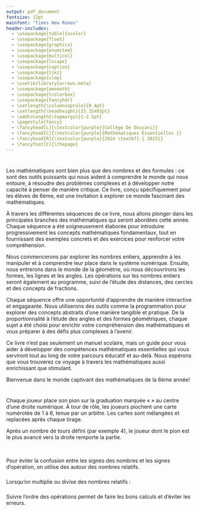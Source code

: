 ```yaml
---
output: pdf_document
fontsize: 12pt
mainfont: "Times New Roman"
header-includes:
  - \usepackage[table]{xcolor}
  - \usepackage{float}
  - \usepackage{graphicx}
  - \usepackage{enumitem}
  - \usepackage{multicol}
  - \usepackage{lscape}
  - \usepackage{caption}
  - \usepackage{tikz}
  - \usepackage{xlop}
  - \usetikzlibrary{arrows.meta} 
  - \usepackage{amsmath}
  - \usepackage{tcolorbox}
  - \usepackage{fancyhdr}
  - \setlength{\columnseprule}{0.4pt}
  - \setlength{\headheight}{15.35403pt}
  - \addtolength{\topmargin}{-2.5pt}
  - \pagestyle{fancy}
  - \fancyhead[L]{\textcolor{purple}{Collège De Doujani}}
  - \fancyhead[C]{\textcolor{purple}{Mathématiques Essentielles }}
  - \fancyhead[R]{\textcolor{purple}{2024 \textbf{-} 2025}}
  - \fancyfoot[C]{\thepage}
---
```


\begin{titlepage}
\definecolor{umcolor}{RGB}{85, 37, 130}

\begin{center}

% Logo en haut
\includegraphics[width=0.45\linewidth]{vis/LogoMath.png}\\[1.5cm]

% Etablissement 
{\Large \textsc{Collège De Doujani}}\\[0.2cm]
{\large 6ème}\\[1.5cm]

% Encadré du titre
\tcbset{colback=pink!30, colframe=umcolor, width=\textwidth, arc=3mm, boxrule=0.8mm}
\begin{tcolorbox}
    \centering
    {\huge \bfseries Mathématiques Essentielles :\\ Tout pour la 6ème}\\[0.3cm]
\end{tcolorbox}

\vfill

% Auteur
\begin{flushright}
    \textbf{Réalisé par :}\\
    ATTOUMANI Ibrahim
\end{flushright}

\vfill

% Bas de page
\includegraphics[width=0.15\linewidth]{vis/DBS.png}\\[0.15cm]
{\Large Année Universitaire 2024 -- 2025}

\end{center}
\end{titlepage}

\thispagestyle{empty}
\definecolor{navy}{RGB}{11, 11, 69}
\definecolor{picker}{RGB}{235, 153, 30}

\newpage

\thispagestyle{empty}

\pagebreak
\tableofcontents
\pagebreak

\newpage

# \textcolor{blue}{1. Introduction}

Les mathématiques sont bien plus que des nombres et des formules : ce sont des outils puissants qui nous aident à comprendre le monde qui nous entoure, à résoudre des problèmes complexes et à développer notre capacité à penser de manière critique. Ce livre, conçu spécifiquement pour les élèves de 6ème, est une invitation à explorer ce monde fascinant des mathématiques.

À travers les différentes séquences de ce livre, nous allons plonger dans les principales branches des mathématiques qui seront abordées cette année. Chaque séquence a été soigneusement élaborée pour introduire progressivement les concepts mathématiques fondamentaux, tout en fournissant des exemples concrets et des exercices pour renforcer votre compréhension.

Nous commencerons par explorer les nombres entiers, apprendre à les manipuler et à comprendre leur place dans le système numérique. Ensuite, nous entrerons dans le monde de la géométrie, où nous découvrirons les formes, les lignes et les angles. Les opérations sur les nombres entiers seront également au programme, suivi de l'étude des distances, des cercles et des concepts de fractions.

Chaque séquence offre une opportunité d'apprendre de manière interactive et engageante. Nous utiliserons des outils comme la programmation pour explorer des concepts abstraits d'une manière tangible et pratique. De la proportionnalité à l'étude des angles et des formes géométriques, chaque sujet a été choisi pour enrichir votre compréhension des mathématiques et vous préparer à des défis plus complexes à l'avenir.

Ce livre n'est pas seulement un manuel scolaire, mais un guide pour vous aider à développer des compétences mathématiques essentielles qui vous serviront tout au long de votre parcours éducatif et au-delà. Nous espérons que vous trouverez ce voyage à travers les mathématiques aussi enrichissant que stimulant.

Bienvenue dans le monde captivant des mathématiques de la 6ème année!

\newpage

# \textcolor{blue}{2. Chapitre 1: Les Nombres Entiers}

\vfill
\begin{tcolorbox}[colback=pink!10!white, colframe=navy!75!black, title=\textcolor{white}{Activités: Les Entiers Naturels}, 
                  sharp corners=south]

\begin{minipage}[t]{0.48\textwidth}
Dans le jeu du \textbf{Tir au Panier}, on lance cinq balles vers des paniers disposés devant soi, représentés ci-contre. Chaque panier correspond à un nombre de points différent : par exemple, le premier panier rapporte \textbf{3 points} et le second \textbf{5 points}. À chaque lancer, on remporte le nombre de points indiqué par le panier touché. Si la balle n'atteint aucun panier, elle ne rapporte aucun point. Après les cinq lancers, on fait la somme des points obtenus. \textcolor{red}{a)} Moussy a effectué cinq lancers dans le jeu du \textbf{Tir au Panier}. Voici les résultats de ses lancers :

\end{minipage}
\hfill
\begin{minipage}[t]{0.48\textwidth}
\centering
\vspace{0pt}
\includegraphics[width=0.8\textwidth]{vis/pannier.jpg} 
\end{minipage}

\begin{itemize}
  \item Le premier lancer est réussi et rentre dans le panier 1.
  \item Le second lancer est également réussi et rentre dans le panier 1.
  \item Le troisième lancer ne touche aucun panier.
  \item Le quatrième lancer est réussi et rentre dans le panier 2.
  \item Le cinquième lancer ne touche aucun panier.
\end{itemize}

\textbf{Combien de points Moussy a-t-il obtenus au total ?}

\textcolor{red}{b)} Moussy fait une deuxième partie et toutes les balles atteignent le panier 2 sauf une atteignant le panier 1. 

\textbf{Les points obtenus par Moussy lors de cette deuxième partie sont-ils supérieurs à 30 ?}


\textcolor{red}{c)} Parmi les scores ci-dessous, lesquels peuvent être obtenus avec cinq tirs ? Justifier votre réponse à l’aide d’un calcul.

\begin{center}
\textcolor{green}{23} \hspace{2cm} \textcolor{blue}{19} \hspace{2cm} \textcolor{orange}{3} \hspace{2cm} \textcolor{purple}{25} \hspace{2cm} \textcolor{red}{30}
\end{center}

\textcolor{red}{d)} Quel est le nombre minimal de tir à lancer pour atteindre le score 12, 18 ?

\textcolor{red}{e)} Comment obtenir le score 14 ?

\textcolor{purple}{Pour aller loin:} On suppose qu'on a un troisième panier avec un score de 7. 

\textcolor{red}{f)} Comment obtenir 19, 11 et 29 avec le moins de tir de lancer possible ? Justifier votre réponse à l’aide d’un calcul.

\end{tcolorbox}
\vfill

\newpage

\begin{tcolorbox}[colback=pink!10!white, colframe=navy!75!black, title=\textcolor{white}{Activités: Durrées}, 
                  sharp corners=south]

\begin{minipage}[t]{0.48\textwidth}
\textcolor{red}{a)} Samuel, fraîchement rentré en classe, remarque que ses journées sont bien organisées. Ses cours débutent à 7 h 05 et chaque séance dure 55 minutes. Après deux séances de cours, il a droit à une récréation de 25 minutes.

\textbf{ Peux-tu l’aider à calculer à quelle heure la récréation commence et à quelle heure elle se termine ?}

\vspace{10pt}

\textbf{b.} Après une matinée de quatre séances de cours, Samuel file à la cantine pour une pause bien méritée. Les cours reprennent à 13 h 00. 

\end{minipage}
\hfill
\begin{minipage}[t]{0.48\textwidth}
\centering
\vspace{0pt}
\includegraphics[width=0.8\textwidth]{vis/horloge.jpg} 
\end{minipage}

\vspace{10pt}

\textbf{Combien de temps lui restent-elles pour savourer son repas ?}

\end{tcolorbox}


\vspace{1cm}


\begin{tcolorbox}[colback=pink!10!white, colframe=navy!75!black, title=\textcolor{white}{Activités: Durées}, 
                  sharp corners=south]
\textcolor{red}{a)} Associer à chaque problème l’opération ou l’expression qui en donne la solution. Plusieurs réponses sont parfois possibles.

\vspace{10pt}

\begin{minipage}[t]{0.48\textwidth}

\textbf{Problème 1.}  
Marc a acheté 4 livres à 3 € chacun. Il paye avec un billet de 20 €. Combien d’argent lui reste-t-il ? 

\vspace{10pt} 

\textbf{Problème 2.}  
Emma possède 30 billes. Elle en donne 8 à son ami et en perd 3. Combien de billes lui reste-t-il ? 

\vspace{10pt} 

\textbf{Problème 3.}  
Lucas joue au basket. Il marque 7 paniers, puis il rate 3 tirs. Il avait 15 paniers au début du match. Combien de paniers a-t-il réussi à la fin ?

\vspace{10pt} 

\textbf{Problème 4.}  
Le samedi matin, Claire a 30 euros dans son porte-monnaie. Le dimanche, elle double son montant et le lundi, elle en a 4 fois moins que le mardi. Combien d'euros a-t-elle le mardi soir ?

\end{minipage}
\hfill
\begin{minipage}[t]{0.58\textwidth}
\centering
\textbf{Opérations}  

\vspace{20pt}

\fbox{\textcolor{blue}{2 × 5 = 10}} \\
\vspace{5pt}
\fbox{\textcolor{blue}{20 – 10 = 10}} \\

\vspace{20pt}

\fbox{\textcolor{blue}{30 – 8 = 22}} \\
\vspace{5pt}
\fbox{\textcolor{blue}{22 – 3 = 19}} \\

\vspace{20pt} 

\fbox{\textcolor{blue}{15 + 7 = 22}} \\
\vspace{5pt}
\fbox{\textcolor{blue}{22 – 3 = 19}} \\

\vspace{20pt} 

\fbox{\textcolor{blue}{30 × 2 = 60}} \\
\vspace{5pt}
\fbox{\textcolor{blue}{60 ÷ 4 = 15}} \\

\end{minipage}

\vspace{10pt} 

\textcolor{red}{b)} Rédiger les phrases de conclusion pour chaque problème de la question a.

\textcolor{red}{c)} Dans l’expression 3 × (10 + 5), à quoi servent les parenthèses ?

\end{tcolorbox}


## \textcolor{red}{Les Entiers Naturels}

\vspace{7pt}

\begin{tcolorbox}[colback=cyan!10!white, colframe=red!75!black, title=\textcolor{white}{Définition}, sharp corners=southwest]
\textcolor{black}{Les \textbf{entiers naturels} sont les nombres que nous utilisons pour compter. Ils commencent à zéro et augmentent sans fin. Ces nombres sont très importants en mathématiques et dans la vie quotidienne, car ils nous permettent de quantifier les objets et les événements.}
\end{tcolorbox}

\vspace{7pt}

\textcolor{purple}{Dans cette sous-section, nous allons apprendre à écrire ces nombres en toutes lettres et à les représenter graphiquement sur une demi-droite graduée.}

\vspace{7pt}

\begin{tcolorbox}[colback=orange!10!white, colframe=orange!75!black, title=\textcolor{white}{Exemples}, sharp corners=southwest]
\textcolor{purple}{Voici quelques exemples d'écriture en toutes lettres pour les entiers naturels :}
\begin{itemize}
    \item \textcolor{red}{0 se lit « zéro »}
    \item \textcolor{red}{1 se lit « un »}
    \item \textcolor{red}{2 se lit « deux »}
    \item \textcolor{red}{3 se lit « trois »}
    \item \textcolor{red}{4 se lit « quatre »}
    \item \textcolor{red}{5 se lit « cinq »}
    \item \textcolor{red}{6 se lit « six »}
    \item \textcolor{red}{7 se lit « sept »}
    \item \textcolor{red}{8 se lit « huit »}
    \item \textcolor{red}{9 se lit « neuf »}
\end{itemize}
\end{tcolorbox}

\vspace{7pt}

\textcolor{purple}{Dans un nombre, chaque chiffre occupe un certain rang détaillé dans le tableau ci-dessous:}

\vspace{7pt}

\begin{center}
\renewcommand{\arraystretch}{1.5}
\setlength{\arrayrulewidth}{0.5mm}

\begin{tikzpicture}
\node[rounded corners=15pt, thick, draw=gray, fill=gray!10, inner sep=10pt] (table) {
    \begin{tabular}{>{\columncolor{blue!10}}c|>{\columncolor{orange!10}}c|>{\columncolor{green!10}}c|>{\columncolor{red!10}}c}
    \hline
    \textbf{Classe des milliards} & 
    \textbf{Classe des millions} & 
    \textbf{Classe des milliers} & 
    \textbf{Unités simples} \\
    \hline
    \begin{tabular}{>{\columncolor{white}}c|>{\columncolor{white}}c|>{\columncolor{white}}c}
    \rotatebox{90}{\textcolor{black}{centaines}} &
    \rotatebox{90}{\textcolor{black}{dizaines}} &
    \rotatebox{90}{\textcolor{black}{unités}}
    \end{tabular} &
    \begin{tabular}{>{\columncolor{white}}c|>{\columncolor{white}}c|>{\columncolor{white}}c}
    \rotatebox{90}{\textcolor{black}{centaines}} &
    \rotatebox{90}{\textcolor{black}{dizaines}} &
    \rotatebox{90}{\textcolor{black}{unités}}
    \end{tabular} &
    \begin{tabular}{>{\columncolor{white}}c|>{\columncolor{white}}c|>{\columncolor{white}}c}
    \rotatebox{90}{\textcolor{black}{centaines}} &
    \rotatebox{90}{\textcolor{black}{dizaines}} &
    \rotatebox{90}{\textcolor{black}{unités}}
    \end{tabular} &
    \begin{tabular}{>{\columncolor{white}}c|>{\columncolor{white}}c|>{\columncolor{white}}c}
    \rotatebox{90}{\textcolor{black}{centaines}} &
    \rotatebox{90}{\textcolor{black}{dizaines}} &
    \rotatebox{90}{\textcolor{black}{unités}}
    \end{tabular} \\
    \hline
    \begin{tabular}{c|c|c}
    \textcolor{black}{X} &
    \textcolor{black}{X} &
    \textcolor{black}{X}
    \end{tabular} &
    \begin{tabular}{c|c|c}
    \textcolor{black}{X} &
    \textcolor{black}{X} &
    \textcolor{black}{X}
    \end{tabular} &
    \begin{tabular}{c|c|c}
    \textcolor{black}{X} &
    \textcolor{black}{X} &
    \textcolor{black}{X}
    \end{tabular} &
    \begin{tabular}{>{\columncolor{red!5}}c|>{\columncolor{red!5}}c|>{\columncolor{red!5}}c}
    \textcolor{black}{2} &
    \textcolor{black}{3} &
    \textcolor{black}{4}
    \end{tabular} \\
    \hline
    \begin{tabular}{c|c|c}
    \textcolor{black}{X} &
    \textcolor{black}{X} &
    \textcolor{black}{X}
    \end{tabular} &
    \begin{tabular}{c|c|c}
    \textcolor{black}{X} &
    \textcolor{black}{X} &
    \textcolor{black}{X}
    \end{tabular} &
    \begin{tabular}{>{\columncolor{green!5}}c|>{\columncolor{green!5}}c|>{\columncolor{green!5}}c}
    \textcolor{black}{6} &
    \textcolor{black}{5} &
    \textcolor{black}{4}
    \end{tabular} &
    \begin{tabular}{>{\columncolor{red!5}}c|>{\columncolor{red!5}}c|>{\columncolor{red!5}}c}
    \textcolor{black}{3} &
    \textcolor{black}{2} &
    \textcolor{black}{1}
    \end{tabular} \\
    \hline
    \begin{tabular}{c|c|c}
    \textcolor{black}{X} &
    \textcolor{black}{X} &
    \textcolor{black}{X}
    \end{tabular} &
    \begin{tabular}{>{\columncolor{orange!5}}c|>{\columncolor{orange!5}}c|>{\columncolor{orange!5}}c}
    \textcolor{black}{1} &
    \textcolor{black}{2} &
    \textcolor{black}{3}
    \end{tabular} &
    \begin{tabular}{>{\columncolor{green!5}}c|>{\columncolor{green!5}}c|>{\columncolor{green!5}}c}
    \textcolor{black}{9} &
    \textcolor{black}{8} &
    \textcolor{black}{7}
    \end{tabular} &
    \begin{tabular}{>{\columncolor{red!5}}c|>{\columncolor{red!5}}c|>{\columncolor{red!5}}c}
    \textcolor{black}{5} &
    \textcolor{black}{4} &
    \textcolor{black}{6}
    \end{tabular} \\
    \hline
    \begin{tabular}{c|c|c}
    \textcolor{black}{X} &
    \textcolor{black}{8} &
    \textcolor{black}{7}
    \end{tabular} &
    \begin{tabular}{>{\columncolor{orange!5}}c|>{\columncolor{orange!5}}c|>{\columncolor{orange!5}}c}
    \textcolor{black}{6} &
    \textcolor{black}{5} &
    \textcolor{black}{4}
    \end{tabular} &
    \begin{tabular}{>{\columncolor{green!5}}c|>{\columncolor{green!5}}c|>{\columncolor{green!5}}c}
    \textcolor{black}{3} &
    \textcolor{black}{2} &
    \textcolor{black}{1}
    \end{tabular} &
    \begin{tabular}{>{\columncolor{red!5}}c|>{\columncolor{red!5}}c|>{\columncolor{red!5}}c}
    \textcolor{black}{0} &
    \textcolor{black}{9} &
    \textcolor{black}{9}
    \end{tabular} \\
    \hline
    \end{tabular}
};
\end{tikzpicture}

\captionsetup{justification=centering, font=small}
\captionof{table}{\textbf{Représentation des différentes classes et unités d'un nombre.}}
\end{center}

\begin{tcolorbox}[colback=cyan!10!white, colframe=red!75!black, title=\textcolor{white}{Définition}, sharp corners=southwest]
\textcolor{black}{
Une demi-droite graduée commence à 0 et continue indéfiniment vers la droite. Les nombres y sont placés régulièrement pour représenter leur valeur.
}
\vspace{0.3cm}

\begin{center}
\begin{tikzpicture}
  \draw[->] (0,0) -- (10,0) node[right] {\textcolor{red}{x}};
  \foreach \x in {0,1,2,3,4,5,6,7,8,9}
    \draw (\x,3pt) -- (\x,-3pt) node[below] {\textcolor{red}{\x}};
\end{tikzpicture}
\end{center}
\end{tcolorbox}

\vspace{0.4cm}

\begin{tcolorbox}[colback=cyan!10!white, colframe=lime!75!black, title=\textcolor{black}{Remarque}, sharp corners=southwest]
\textcolor{black}{
Les petits traits s'appellent des \textbf{\textcolor{red}{graduations}}.\\
Quand l'écart est trop grand : on ajoute des \textbf{\textcolor{red}{sous-graduations}}.\\
Quand il est trop petit : on saute des nombres (par 5, 10…).
}
\end{tcolorbox}

\vspace{0.5cm}

### \textcolor{green}{Comparer, Ranger des Nombres}

\vspace{0.3cm}

\begin{tcolorbox}[colback=orange!10!white, colframe=orange!75!black, title=\textcolor{white}{Comparer des entiers}, sharp corners=southwest]
\begin{itemize}
  \item \textcolor{red}{\(3 < 5\)} : trois est plus petit que cinq.
  \item \textcolor{red}{\(7 > 4\)} : sept est plus grand que quatre.
  \item \textcolor{red}{\(6 \leq 6\)} : six est plus petit ou égal à six.
  \item \textcolor{red}{\(9 \geq 2\)} : neuf est plus grand ou égal à deux.
\end{itemize}
\end{tcolorbox}

\vspace{0.5cm}

\noindent
\begin{minipage}{0.48\linewidth}
\centering
\includegraphics[width=\linewidth]{vis/ordreCroissant.png}

\vspace{0.2cm}
\textbf{Ordre Croissant} : \\
\(1 < 2 < 3 < 4 < 5 < 6\)
\end{minipage}
\hfill
\begin{minipage}{0.48\linewidth}
\centering
\includegraphics[width=\linewidth]{vis/ordreDecroissante.png}

\vspace{0.2cm}
\textbf{Ordre Décroissant} : \\
\(6 > 5 > 4 > 3 > 2 > 1\)
\end{minipage}

\begin{tcolorbox}[colback=orange!5!white, colframe=orange!75!black, title=\textcolor{white}{Ranger des entiers}, sharp corners=southwest]
\textcolor{black}{
Ranger, c'est mettre les nombres dans l'ordre croissant (du plus petit au plus grand) ou décroissant (du plus grand au plus petit).
}
\end{tcolorbox}

\vspace{0.5cm}

\begin{tcolorbox}[colback=orange!5!white, colframe=orange!75!black, title=\textcolor{white}{\large Encadrer un nombre}, sharp corners=southwest]
\textcolor{black}{
Encadrer un nombre consiste à identifier deux valeurs entre lesquelles ce nombre se situe.
}
\end{tcolorbox}

\vspace{0.4cm}

\begin{tcolorbox}[colback=orange!10!white, colframe=orange!75!black, title=\textcolor{white}{\normalsize Exemple}, sharp corners=southwest]
\textcolor{red}{\(4 < 6 < 8\)} \quad Cela signifie que le nombre \textbf{6 est compris entre 4 et 8}.
\end{tcolorbox}

\vspace{0.4cm}

\begin{center}
\begin{tikzpicture}[scale=1.4]
  \draw[->] (0,0) -- (7,0) node[anchor=north west] {Nombres};
  \foreach \x in {0,1,2,3,4,5,6}
    \draw (\x,0) -- (\x,0.2) node[above] {\x};
    
  \draw[thick, -{Latex[length=3mm, width=2mm]}] (1.2,0.5) -- (4.8,0.5);
  \node at (3, 0.75) {\(a \leq x \leq b\)};
  
  \draw[dashed] (1,0) -- (1,0.5);
  \node[below] at (1,0) {\(a\)};
  
  \draw[dashed] (5,0) -- (5,0.5);
  \node[below] at (5,0) {\(b\)};
  
  \node at (3, 0.25) {\(x\)};
\end{tikzpicture}
\end{center}

\vspace{0.5cm}

\textcolor{purple}{
\textbf{Intercaler} un nombre, c’est le positionner précisément entre deux autres, afin de mieux percevoir l’ordre des valeurs.
}

\vspace{0.4cm}

\begin{tcolorbox}[colback=orange!10!white, colframe=orange!75!black, title=\textcolor{white}{\normalsize Exemple}, sharp corners=southwest]
\textcolor{red}{\(x = 2\), \(y = 3\), \(z = 4\)} \quad Ainsi, \textbf{3 est intercalé entre 2 et 4}.
\end{tcolorbox}

\vspace{0.4cm}

\begin{center}
\begin{tikzpicture}[scale=1.4]
  \draw[->] (0,0) -- (7,0) node[anchor=north west] {Nombres};
  \foreach \x in {1,2,3,4,5,6}
    \draw (\x,0) -- (\x,0.2) node[above] {\x};
    
  \draw[thick, -{Latex[length=3mm, width=2mm]}] (1,0.5) -- (5,0.5);
  \node at (3, 0.75) {\(x < y < z\)};
  
  \draw[dashed] (2,0) -- (2,0.5);
  \node[below] at (2,0) {\(x\)};
  
  \draw[dashed] (4,0) -- (4,0.5);
  \node[below] at (4,0) {\(z\)};
  
  \draw[fill=black] (3,0) circle (1.5pt);
  \node[below] at (3,0) {\(y\)};
\end{tikzpicture}
\end{center}

\vspace{0.5cm}

\begin{tcolorbox}[colback=orange!10!white, colframe=yellow!80!black, title=\textcolor{white}{\large Exercices d'application}, sharp corners=south]
\begin{itemize}
    \item[\textbf{1.}] Écris tous les entiers naturels compris entre 10 et 20.
    \item[\textbf{2.}] Écris en toutes lettres : 13, 25, 37, 48, 59.
    \item[\textbf{3.}] Représente sur une demi-droite graduée les nombres : 0, 1, 2, 3, 4 et 5.
    \item[\textbf{4.}] Compare les paires suivantes : 7 et 9 ; 12 et 12 ; 15 et 8.
    \item[\textbf{5.}] Classe ces nombres dans l’ordre décroissant : 45, 23, 89, 12, 67.
    \item[\textbf{6.}] Encadre le nombre 6 entre deux entiers naturels.
    \item[\textbf{7.}] Intercale le nombre 5 entre 3 et 7.
\end{itemize}
\end{tcolorbox}

\vspace{0.5cm}

\begin{tcolorbox}[colback=cyan!10!white, colframe=cyan!75!black, title=\textcolor{white}{\large Récapitulatif}, sharp corners=south]
\textcolor{black}{
\begin{itemize}
    \item Les \textbf{entiers naturels} sont les nombres utilisés pour compter : 0, 1, 2, 3, ...
    \item Chaque chiffre dans un nombre occupe un \textbf{rang} : unités, dizaines, centaines...
    \item La \textbf{demi-droite graduée} permet de représenter visuellement les entiers.
    \item \textbf{Comparer} deux nombres revient à déterminer lequel est plus grand, plus petit ou égal.
    \item \textbf{Ranger} des nombres consiste à les classer par ordre croissant ou décroissant.
    \item \textbf{Encadrer} un nombre, c’est identifier deux bornes entre lesquelles il se trouve.
    \item \textbf{Intercaler} un nombre, c’est le situer précisément entre deux autres.
\end{itemize}
}
\end{tcolorbox}

\vspace{0.3cm}

## \textcolor{red}{Les Entiers Relatifs}

\vspace{0.3cm}

\textbf{Un jeu ludique pour explorer les déplacements sur une droite graduée.}

Chaque joueur place son pion sur la graduation marquée « \textbf{Départ} » au centre d’une droite numérique. À tour de rôle, les joueurs piochent une carte numérotée de 1 à 6, tenue par un arbitre. Les cartes sont mélangées et replacées après chaque tirage.

\vspace{0.2cm}

\begin{itemize}
  \item Si le numéro tiré est \textbf{pair}, le joueur \textbf{avance vers la droite} du nombre de graduations indiqué.
  \item Si le numéro est \textbf{impair}, il \textbf{recule vers la gauche}.
\end{itemize}

\vspace{0.2cm}

Après un nombre de tours défini (par exemple 4), le joueur dont le pion est le plus avancé vers la droite remporte la partie.

\vspace{0.2cm}

\begin{center}
\begin{tikzpicture}[scale=1.2]
  \draw[->] (-5,0) -- (6.5,0);
  \foreach \x in {-5,-4,...,6}
    \draw (\x,0) -- (\x,0.2) node[above] {\x};

  % Marque "Départ" en rouge
  \draw[very thick, red] (0,-0.15) -- (0,0.35);
  \node[below, red] at (0,-0.15) {\textbf{Départ}};
\end{tikzpicture}
\end{center}


\begin{figure}[H]
    \centering
    \includegraphics[width=0.92\linewidth]{vis/cartes.png}
\end{figure}

\begin{tcolorbox}[colback=pink!10!white, colframe=navy!75!black, title=\textcolor{white}{Activité : Avance ou recule ?}, sharp corners=south]

\vspace{0.3cm}

\textbf{À partir du tableau ci-dessus, réalise l’activité suivante :}

\vspace{0.3cm}

\begin{minipage}{0.5\textwidth}
\textbf{Questions :}
\begin{enumerate}
  \item Qui était en tête après le premier tour ? Et après le deuxième tour ?
  \item Reproduis la droite graduée et place une croix représentant le pion de \textbf{Arthur} à l’issue du jeu. Fais de même pour \textbf{Luna}, \textbf{Clara} et \textbf{Noé}.
  \item Décris la position de ces pions. Propose une manière simple de coder ces positions.
  \item Les pions d’\textbf{Arthur} et de \textbf{Luna} sont à la même distance du départ mais pas du même côté. Quel élément, dans le codage retenu, permet de les distinguer ?
\end{enumerate}
\end{minipage}
\hfill
\begin{minipage}{0.4\textwidth}
\begin{figure}[H]
    \centering
    \includegraphics[width=\linewidth]{vis/cartelogo.jpg}
    \caption*{\small Carte utilisée dans le jeu (1 à 6)}
\end{figure}
\end{minipage}

\end{tcolorbox}

\vspace{0.5cm}

\begin{tcolorbox}[colback=cyan!5!white, colframe=red!80!black, title=\textcolor{white}{\large Définition}, sharp corners=southwest]
\textcolor{black}{
Les \textbf{entiers relatifs} sont l'ensemble des entiers naturels (\(0, 1, 2, 3, \dots\)) ainsi que leurs opposés négatifs (\(-1, -2, -3, \dots\)). Ils permettent de représenter des situations de la vie courante où l’on dépasse ou descend en dessous de zéro : comme les températures hivernales, les dettes, ou les déplacements en arrière sur une droite graduée.}



\begin{itemize}
  \item Les nombres comportant un signe - sont appelés \textbf{les nombres négatifs}. 
  \item Les nombres comportant un signe + sont appelés \textbf{les nombres positifs}.
\end{itemize}

\end{tcolorbox}

\vspace{0.3cm}

\textcolor{purple}{
Dans cette section, nous apprendrons à lire et écrire correctement ces nombres.
}

\vspace{0.4cm}

\begin{tcolorbox}[colback=orange!5!white, colframe=orange!80!black, title=\textcolor{white}{\large Lecture des entiers relatifs}, sharp corners=southwest]
\textcolor{purple}{
Voici comment lire les entiers relatifs les plus courants :
}

\vspace{0.2cm}

\begin{itemize}
    \item \textcolor{red}{-3 se lit « moins trois »}
    \item \textcolor{red}{-2 se lit « moins deux »}
    \item \textcolor{red}{-1 se lit « moins un »}
    \item \textcolor{red}{0 se lit « zéro »}
    \item \textcolor{red}{1 se lit « un »}
    \item \textcolor{red}{2 se lit « deux »}
    \item \textcolor{red}{3 se lit « trois »}
\end{itemize}.
\end{tcolorbox}

### \textcolor{green}{Comparer des nombres relatifs}

\vspace{0.3cm}

\begin{tcolorbox}[colback=orange!5!white, colframe=blue!80!black, title=\textcolor{white!70!black}{\Large Nombres opposés et comparaison}]

\textbf{Nombres opposés :}  
Deux nombres relatifs sont dits \textbf{opposés} lorsqu'ils ont la même distance à zéro mais des signes contraires.

\begin{center}
\textcolor{red}{Exemple :} \(-5\) et \(+5\) sont opposés.  
On peut dire que \(-5\) est l’opposé de \(+5\), ou inversement.
\end{center}

\vspace{0.3cm}

\textbf{Comparer des nombres relatifs :}

\begin{itemize}
    \item \textbf{Règle 1 — Même signe positif :}  
    On compare les valeurs comme pour des nombres naturels.  
    \textcolor{purple}{Exemple :} \(+2{,}3 < +2{,}8\) car \(2{,}3 < 2{,}8\)

    \vspace{0.2cm}
    
    \item \textbf{Règle 2 — Même signe négatif :}  
    Plus un nombre est proche de zéro, plus il est grand.  
    \textcolor{purple}{Exemple :} \(-2{,}4 > -3{,}2\) car \(2{,}4 < 3{,}2\)
\end{itemize}

\end{tcolorbox}


\vspace{0.3cm}

\begin{tcolorbox}[colback=yellow!10!white, colframe=cyan!80!black, title=\textcolor{black}{Récapitulatif}, sharp corners=southwest]
\textcolor{purple}{Dans cette leçon, nous avons appris à écrire et à représenter les entiers relatifs. N'oubliez pas que les nombres négatifs sont simplement des entiers avec un signe moins devant, et ils se trouvent à gauche de zéro sur une droite graduée.}
\end{tcolorbox}


## \textcolor{red}{Opérations sur les Nombres Entiers}

\vspace{0.3cm}

\textcolor{purple}{Notation importante :}  
Pour éviter la confusion entre les signes des nombres et les signes d'opération, on utilise des \textbf{parenthèses} autour des nombres relatifs.

\begin{tcolorbox}[colback=blue!5!white, colframe=blue!80!black, title=\textcolor{white!70}{\normalsize Exemple}]
Soit \( A \) la somme de \(+3\) et \(-1\).  
On écrit correctement :  
\[
A = (+3) + (-1) = +2
\]
\textit{Et non pas : \( A = +3 + -1 \), ce qui prête à confusion.}
\end{tcolorbox}

\vspace{0.3cm}

### \textcolor{green}{Additions et Soustractions}

\begin{tcolorbox}[colback=pink!10!white, colframe=red!70!black, title=\textcolor{white!40}{\large Règle n°1 : Addition de nombres de même signe}, sharp corners=south]

\textbf{Propriété :}  
Pour additionner deux nombres relatifs de même signe :
\begin{itemize}
    \item On garde ce signe pour le résultat.
    \item On additionne leurs distances à zéro (valeurs absolues).
\end{itemize}

\end{tcolorbox}

\begin{tcolorbox}[colback=pink!10!white, colframe=orange!70!black, title=\textcolor{white!40}{\large Addition de nombres de même signe}, sharp corners=south]


\begin{minipage}{0.58\textwidth}
\textcolor{blue}{Interprétation :}  
\begin{itemize}
    \item Gagner plusieurs fois → on additionne les gains.
    \item Perdre plusieurs fois → on additionne les pertes.
\end{itemize}
\end{minipage}
\hfill
\begin{minipage}{0.38\textwidth}
\textcolor{green}{Exemples :}
\vspace{0.2cm}
\begin{itemize}
    \item \((+2) + (+4) = +6\)  
    {\small (2 billes gagnées puis 4 billes gagnées = 6 billes gagnées)}

    \vspace{0.2cm}

    \item \((-3) + (-1) = -4\)  
    {\small (3 billes perdues puis 1 bille perdue = 4 billes perdues)}
\end{itemize}
\end{minipage}


\end{tcolorbox}

\vspace{0.5cm}

\begin{tcolorbox}[colback=pink!10!white, colframe=red!70!black, title=\textcolor{white!40}{\large Règle n°2 : Addition de nombres de signe contraire}, sharp corners=south]

\textbf{Propriété :}  
Pour additionner deux nombres relatifs de signe contraire :
\begin{itemize}
    \item On garde le signe du nombre qui a la plus grande distance à zéro (valeur absolue).
    \item On soustrait les distances à zéro.
\end{itemize}

\end{tcolorbox}

\vspace{0.5cm}

\begin{tcolorbox}[colback=pink!10!white, colframe=orange!70!black, title=\textcolor{white!40}{\large Addition de nombres de signe contraire}, sharp corners=south]

\begin{minipage}{0.58\textwidth}
\textcolor{blue}{Interprétation :}  
\begin{itemize}
    \item Gagner puis perdre, ou perdre puis gagner → on fait la différence.
    \item Le résultat prend le signe de la quantité la plus « forte ».
\end{itemize}
\end{minipage}
\hfill
\begin{minipage}{0.38\textwidth}
\textcolor{green}{Exemples :}
\vspace{0.2cm}
\begin{itemize}
    \item \((-5) + (+3) = -2\)  
    {\small (Perdre 5 billes puis gagner 3 billes = perte de 2 billes)}

    \vspace{0.2cm}

    \item \((-2) + (+7) = +5\)  
    {\small (Perdre 2 billes puis gagner 7 billes = gain de 5 billes)}
\end{itemize}
\end{minipage}

\end{tcolorbox}

\vspace{0.5cm}

### \textcolor{green}{Multiplications}

\vspace{0.5cm}

\begin{tcolorbox}[colback=cyan!10!white, colframe=red!75!black, title=\textcolor{white}{\large Définition}, sharp corners=southwest]
\textcolor{purple}{La multiplication est une opération qui consiste à ajouter un même nombre plusieurs fois. Nous allons voir comment multiplier des entiers relatifs.}
\end{tcolorbox}

\vspace{0.4cm}

\textcolor{purple}{\textbf{Règle des signes :}} Lorsqu'on multiplie ou divise des nombres relatifs :
\begin{itemize}
    \item \textbf{Même signe} (positif avec positif ou négatif avec négatif) $\Rightarrow$ \textcolor{blue}{résultat positif}.
    \item \textbf{Signe contraire} (positif avec négatif) $\Rightarrow$ \textcolor{red}{résultat négatif}.
\end{itemize}

\vspace{0.3cm}

\begin{tcolorbox}[colback=blue!5!white, colframe=blue!70!black, title=\textcolor{white}{\large Règle des signes — Multiplication / Division}, sharp corners=southwest]
\centering
\renewcommand{\arraystretch}{1.3}
\begin{tabular}{|c|c|c|}
\hline
\textbf{Opération} & \textbf{Signe du Résultat} & \textbf{Exemple} \\
\hline
\cellcolor{gray!10} $(+)\times(+)$ ou $(-)\times(-)$ & \textcolor{blue}{Positif} & $(+3)\times(+4) = +12$ \\
\hline
\cellcolor{gray!10} $(+)\times(-)$ ou $(-)\times(+)$ & \textcolor{red}{Négatif} & $(-3)\times(+4) = -12$ \\
\hline
\end{tabular}
\end{tcolorbox}

\vspace{0.3cm}

\begin{tcolorbox}[colback=cyan!10!white, colframe=orange!75!black, title=\textcolor{white}{Exemples}, sharp corners=southwest]
\centering
\begin{minipage}{0.45\textwidth}
\centering
\textcolor{blue}{Multiplication de 10 avec 5} \\
\opmul[voperator=bottom, displayshiftintermediary=none]{10}{5}
\end{minipage}%
\hfill
\begin{minipage}{0.45\textwidth}
\centering
\textcolor{blue}{Multiplication de 12 avec 11} \\
\opmul[voperator=bottom, displayshiftintermediary=none]{12}{11}
\end{minipage}
\end{tcolorbox}

\begin{tcolorbox}[colback=orange!10!white, colframe=orange!75!black, sharp corners=south, boxrule=0.8mm, title=Explication des Exemples]
    \textbf{Multiplication de 10 par 5 :}
    \[
    \opmul[voperator=bottom, displayshiftintermediary=none]{10}{5}
    \]
    \textcolor{red}{(La multiplication de 10 par 5 est directe : 10 multiplié par 5 donne 50.)}
    
    \textbf{Explication :} Nous multiplions 10 par 5. Comme 10 est un nombre entier, nous multiplions simplement les chiffres 10 et 5. Le résultat est 50.

    \textbf{Multiplication de 12 par 11 :}
    \[
    \opmul[voperator=bottom, displayshiftintermediary=none]{12}{11}
    \]
    \textcolor{red}{(Pour multiplier 12 par 11, nous utilisons la méthode distributive : (10 + 2) × (10 + 1). On obtient 120 + 12 = 132.)}
    
    \textbf{Explication :} Nous multiplions 12 par 11 en utilisant la méthode distributive : 
    \begin{itemize}
        \item Décomposez 11 en 10 + 1.
        \item Multipliez 12 par 10 pour obtenir 120.
        \item Multipliez 12 par 1 pour obtenir 12.
        \item Additionnez les deux résultats : 120 + 12 = 132.
    \end{itemize}
\end{tcolorbox}

\vspace{0.4cm}

### \textcolor{green}{Division Euclidienne}

\vspace{0.4cm}

\begin{tcolorbox}[colback=pink!10!white, colframe=navy!75!black, title=\textcolor{white}{Activité : Division Euclidienne en Course à Relais}, sharp corners=south]

\begin{minipage}{0.58\textwidth}
\textbf{Contexte :}  
Lors d’une grande course à relais, 53 coureurs participent à une épreuve. Chaque équipe doit être composée de \textbf{4 coureurs}.  
L’objectif est de former le maximum d’équipes complètes.

\vspace{0.3cm}
\textbf{Questions :}
\begin{enumerate}
    \item Combien d’équipes complètes peut-on former ?
    \item Combien restera-t-il de coureurs sans équipe ?
    \item Écris la division euclidienne de 53 par 4.
    \item Quelle interprétation peut-on donner du quotient et du reste dans ce contexte ?
\end{enumerate}
\end{minipage}
\hfill
\begin{minipage}{0.38\textwidth}
\centering
\includegraphics[width=0.9\linewidth]{vis/course_relais.jpg} 
{\small \textit{Une course à relais passionnante !}}
\end{minipage}

\end{tcolorbox}

\vspace{0.3cm}

\begin{tcolorbox}[colback=cyan!10!white, colframe=red!75!black, title=\textcolor{white}{Définition}, 
                  sharp corners=southwest]

\textcolor{black}{La division euclidienne consiste à diviser un nombre, appelé \textcolor{red}{dividende}, par un autre nombre, appelé \textcolor{red}{diviseur}, pour obtenir un \textcolor{red}{quotient} et un \textcolor{red}{reste}. Cette division est utile pour déterminer combien de fois un nombre peut être réparti en parts égales, et ce qui reste.}
\end{tcolorbox}

\vspace{0.3cm}

\begin{tcolorbox}[colback=pink!10!white, colframe=red!70!black, 
    title=\textcolor{white}{\large Les termes de la Division Euclidienne}, sharp corners=south]

\begin{minipage}{0.55\textwidth}
\vspace{0.2cm}
\textcolor{purple}{Voici les termes importants :}
\begin{itemize}
    \item \textcolor{red}{\textbf{Dividende} : Le nombre que l'on souhaite diviser.}
    \item \textcolor{red}{\textbf{Diviseur} : Le nombre par lequel on divise.}
    \item \textcolor{red}{\textbf{Quotient} : Le résultat entier de la division.}
    \item \textcolor{red}{\textbf{Reste} : Ce qui reste après la division.}
\end{itemize}
\end{minipage}
\hfill
\begin{minipage}{0.4\textwidth}
\centering
\includegraphics[width=0.95\linewidth]{vis/division_euclidienne.png}
\\[0.2cm]
{\small \textit{Illustration de la division euclidienne}}
\end{minipage}

\end{tcolorbox}

\vspace{0.4cm}


\begin{tcolorbox}[colback=cyan!10!white, colframe=red!70!black, title=\textcolor{white}{Les deux types de divisions euclidiennes}, sharp corners=southwest]

\textbf{1. Division avec reste non nul} :  
Lorsqu’un nombre entier ne peut pas être divisé exactement par un autre, il reste une partie appelée \textbf{reste}.  
\[
\text{Exemple : } 27 = 4 \times 6 + 3
\]

\textbf{2. Division exacte (reste nul)} :  
Le diviseur se divise parfaitement dans le dividende, sans reste.  
\[
\text{Exemple : } 24 = 6 \times 4
\]

Ces deux formes nous aident à mieux comprendre la structure des entiers et les notions de multiple et diviseur.
\end{tcolorbox}

\vspace{0.4cm}

\begin{tcolorbox}[colback=cyan!5!white, colframe=orange!75!black, title=\textcolor{white}{Division euclidienne de 27 par 4 (avec reste non nul)}, sharp corners=south]
\centering
\opidiv[displayintermediary=all, voperation=top]{27}{4}
\end{tcolorbox}

\vspace{0.3cm}

\textcolor{purple}{\textbf{Explication détaillée :}}
\begin{enumerate}
    \item \textbf{Division} : On cherche combien de fois 4 peut entrer dans 27 sans le dépasser. La réponse est 6, car \(4 \times 6 = 24\).
    \item \textbf{Soustraction} : \(27 - 24 = 3\). Il reste 3.
    \item \textbf{Conclusion} : Le quotient est 6, le reste est 3.
\end{enumerate}

\begin{center}
\textcolor{purple}{\large Résultat : \[ 27 = 4 \times 6 + 3 \]}
\end{center}

\vspace{0.2cm}


\begin{tcolorbox}[colback=cyan!5!white, colframe=orange!75!black, title=\textcolor{white}{Division euclidienne de 27 par 3 (division exacte)}, sharp corners=south]
\centering
\opidiv[displayintermediary=all, voperation=top]{27}{3}
\end{tcolorbox}

\vspace{0.3cm}

\textcolor{purple}{\textbf{Explication détaillée :}}
\begin{enumerate}
    \item \textbf{Division} : 3 entre exactement 9 fois dans 27, car \(3 \times 9 = 27\).
    \item \textbf{Soustraction} : \(27 - 27 = 0\). Le reste est nul.
    \item \textbf{Conclusion} : Le quotient est 9, le reste est 0.
\end{enumerate}

\begin{center}
\textcolor{purple}{\large Résultat : \[ 27 = 3 \times 9 + 0 \]}
\end{center}

\vspace{0.2cm}

\begin{tcolorbox}[colback=cyan!10!white, colframe=lime!75!black, title=\textcolor{black}{Remarque importante sur les priorités}, sharp corners=southwest]
Lorsqu'une expression contient plusieurs opérations :
\begin{itemize}
    \item Les \textbf{multiplications} et \textbf{divisions} sont effectuées avant les \textbf{additions} et \textbf{soustractions}.
    \item L'utilisation de \textbf{parenthèses} permet de clarifier l’ordre des calculs.
\end{itemize}
Nous approfondirons cette règle très bientôt.
\end{tcolorbox}


### \textcolor{green}{Priorités Opératoires}

\begin{tcolorbox}[colback=cyan!10!white, colframe=red!75!black, title=\textcolor{white}{Définition}, sharp corners=southwest]
\textcolor{black}{
Les priorités opératoires sont des règles qui nous indiquent dans quel ordre faire les calculs pour obtenir le bon résultat.}
\end{tcolorbox}

\vspace{0.2cm}

\textcolor{purple}{\textbf{Voici les règles à suivre dans un calcul :}}

\begin{enumerate}
    \item \textcolor{red}{\textbf{D'abord les parenthèses}} : on commence toujours par les calculs à l'intérieur des parenthèses.
    \item \textcolor{red}{\textbf{Ensuite les multiplications et les divisions}} : on les fait de gauche à droite.
    \item \textcolor{red}{\textbf{Enfin les additions et les soustractions}} : elles aussi de gauche à droite.
\end{enumerate}

\vspace{0.2cm}

\begin{tcolorbox}[colback=orange!10!white, colframe=orange!80, title=\textcolor{white}{\large Exemples illustrés}, sharp corners=southwest]

\begin{itemize}
    \item \textbf{Exemple 1 :} \( 4 + 3 \times 2 \)
    \begin{itemize}
        \item On fait la multiplication en premier : \( 3 \times 2 = 6 \)
        \item Puis l’addition : \( 4 + 6 = 10 \)
    \end{itemize}

    \vspace{0.2cm}

    \item \textbf{Exemple 2 :} \( (8 - 3) \times 2 \)
    \begin{itemize}
        \item On commence par la parenthèse : \( 8 - 3 = 5 \)
        \item Puis on multiplie : \( 5 \times 2 = 10 \)
    \end{itemize}

    \vspace{0.2cm}

    \item \textbf{Exemple 3 :} \( 6 \div 2 + 1 \)
    \begin{itemize}
        \item On commence par la division : \( 6 \div 2 = 3 \)
        \item Puis on ajoute : \( 3 + 1 = 4 \)
    \end{itemize}
\end{itemize}

\end{tcolorbox}

\vspace{0.2cm}

\textcolor{red}{Retiens bien :} Suivre l’ordre des opérations permet de faire les bons calculs et d’éviter les erreurs.

## \textcolor{red}{Exercices et Correction}

\begin{tcolorbox}[colback=yellow!10!white, colframe=yellow!75!black, title=Exercices, sharp corners=south, boxrule=0.8mm]

% Capsule rouge pour numéro
\newtcbox{\numexobox}{nobeforeafter,
  colback=red!70!white,
  colframe=red!90!black,
  boxrule=0.5mm,
  arc=0mm,
  boxsep=1pt,
  left=4pt,
  right=4pt,
  top=2pt,
  bottom=2pt,
  fontupper=\color{white}\bfseries
}

\begin{multicols}{2}

\numexobox{1}~\textbf{Addition de nombres :}
\begin{itemize}[leftmargin=*]
  \item 45 + 27 \item 76 + 89 \item 123 + 54
  \item 35 + 48 \item 67 + 29 \item 88 + 32 \item 56 + 44
\end{itemize}

\vspace{0.4cm}

\numexobox{2}~\textbf{Soustraction de nombres :}
\begin{itemize}[leftmargin=*]
  \item 92 - 38 \item 150 - 77 \item 84 - 29
  \item 100 - 42 \item 60 - 15 \item 70 - 28 \item 45 - 18
\end{itemize}

\vspace{0.4cm}

\numexobox{3}~\textbf{Multiplication :}
\begin{itemize}[leftmargin=*]
  \item 7 × 6 \item 9 × 8 \item 12 × 5
  \item 4 × 7 \item 15 × 3 \item 6 × 9 \item 8 × 7
\end{itemize}

\vspace{0.4cm}

\numexobox{4}~\textbf{Division :}
\begin{itemize}[leftmargin=*]
  \item 37 ÷ 5 \item 55 ÷ 8 \item 72 ÷ 10
  \item 50 ÷ 6 \item 83 ÷ 7 \item 99 ÷ 9 \item 63 ÷ 4
\end{itemize}

\vspace{0.4cm}

\numexobox{5}~\textbf{Problème de multiplication :}  
Léo a 5 paquets de crayons. Chaque paquet contient 9 crayons. Combien en a-t-il en tout ?

\vspace{0.4cm}

\numexobox{6}~\textbf{Problème de soustraction :}  
Julie a 50 billes. Elle en donne 23. Combien lui reste-t-il ?

\vspace{0.4cm}

\numexobox{7}~\textbf{Problème de partage :}  
Une pizza a 8 parts. Si on en mange 3, combien en reste-t-il ?

\vspace{0.4cm}

\numexobox{8}~\textbf{Problème de division :}  
Une boîte contient 54 bonbons. Si on les partage entre 6 amis, combien chacun reçoit-il ?

\vspace{0.4cm}

\numexobox{9}~\textbf{Poursuis les séries de nombres suivantes.}
\begin{itemize}[leftmargin=*]
  \item a. 28 ; 30 ; 32 ; ... ; ... ; ...
  \item b. 15 ; 10 ; 5 ; ... ; ... ; ...
  \item c. 100 ; 95 ; 90 ; ... ; ... ; ...
\end{itemize}

\vspace{0.4cm}

\numexobox{10}~\textbf{Complète chaque expression avec l’entier qui suit ou précède.}
\begin{itemize}[leftmargin=*]
  \item a. 3 → \_\_ < 3
  \item b. \_\_ > –8
  \item c. –17 < \_\_
  \item d. \_\_ < –25
\end{itemize}

\vspace{0.4cm}

\numexobox{11}~\textbf{Compare les nombres suivants.}
\begin{itemize}[leftmargin=*]
  \item a. –6 et –1
  \item b. –2 et 4
  \item c. –8 et –3
  \item d. 0 et –9
  \item e. 7 et –7
  \item f. –25 et –25
\end{itemize}

\vspace{0.4cm}

\numexobox{12}~\textbf{Range dans l’ordre croissant les nombres suivants :}
\begin{itemize}[leftmargin=*]
  \item a. –13 ; 4 ; –2 ; –9 ; 11 ; 0 ; –6
  \item b. –1 003 ; –1 500 ; –998 ; –1 000 ; –2 004
  \item c. 305 ; 208 ; –204 ; 0 ; –99
\end{itemize}

\end{multicols}

\end{tcolorbox}

\begin{tcolorbox}[colback=yellow!10!white, colframe=yellow!75!black, title=Exercices, sharp corners=south, boxrule=0.8mm]

% Capsule rouge pour numéro
\newtcbox{\numexobox}{nobeforeafter,
  colback=red!70!white,
  colframe=red!90!black,
  boxrule=0.5mm,
  arc=0mm,
  boxsep=1pt,
  left=4pt,
  right=4pt,
  top=2pt,
  bottom=2pt,
  fontupper=\color{white}\bfseries
}

\begin{multicols}{2}


\numexobox{13}~\textbf{Complète les séries numériques.}
\begin{itemize}[leftmargin=*]
  \item a. 5 ; 10 ; 15 ; ... ; ... ; ...
  \item b. 12 ; 8 ; 4 ; ... ; ... ; ...
  \item c. 3.3 ; 3.6 ; 3.9 ; ... ; ... ; ...
\end{itemize}

\vspace{0.4cm}

\numexobox{14}~\textbf{Trouve l'entier relatif qui suit ou précède.}
\begin{itemize}[leftmargin=*]
  \item a. < –10
  \item b. > 6
  \item c. > –14
  \item d. < –2
\end{itemize}

\vspace{0.4cm}

\numexobox{15}~\textbf{Compare les nombres suivants.}
\begin{itemize}[leftmargin=*]
  \item a. –4.2 et –4.3
  \item b. –3.6 et –3.61
  \item c. 5.4 et 5.40
  \item d. –99.2 et –99.19
  \item e. 1 234,6 et 1 234,60
\end{itemize}

\end{multicols}

\end{tcolorbox}